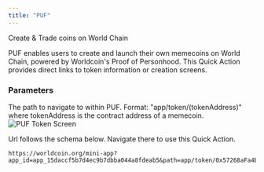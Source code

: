 ```yaml
---
title: "PUF"
---
```



Create & Trade coins on World Chain

PUF enables users to create and launch their own memecoins on World Chain, powered by Worldcoin's Proof of Personhood. This Quick Action provides direct links to token information or creation screens.

<div className="flex justify-between items-start">
	<div className="flex-1">
		<h3>Parameters</h3>
		<ParamField path="path" type="string">
			The path to navigate to within PUF. Format: "app/token/(tokenAddress)" where tokenAddress is the
			contract address of a memecoin.
		</ParamField>
	</div>
	<div className="ml-5">
		<img
			src="/images/docs/mini-apps/quick-actions/puf-qa.png"
			alt="PUF Token Screen"
			className="max-w-[300px] h-auto"
		/>
	</div>
</div>

Url follows the schema below. Navigate there to use this Quick Action.

```
https://worldcoin.org/mini-app?app_id=app_15daccf5b7d4ec9b7dbba044a8fdeab5&path=app/token/0x57268aFa4E496684611aAFB1E20D2116283C487e
```